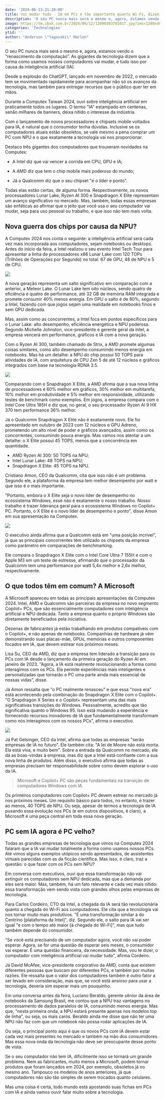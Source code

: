 ```yaml
---
date: '2024-06-13:21:20:00'
title: Vai mudar tudo - IA em PCs é tão importante quanto Wi-Fi, dizem gigantes da tecnologia
description: 'O seu PC nunca mais será o mesmo e, agora, estamos vendo o “renascimento da computação”. As gigantes da tecnologia dizem que a forma como usamos nossos computadores vai mudar, e tudo isso por causa da inteligência artificial (IA).'
image: https://tm.ibxk.com.br/2024/06/12/12090303701017.jpg?ims=1280x480
categories: 'Technologies'
ytid: ''
author: "Anderson \"Yagasaki\" Marlon"
---
```


O seu PC nunca mais será o mesmo e, agora, estamos vendo o “renascimento da computação”. As gigantes da tecnologia dizem que a forma como usamos nossos computadores vai mudar, e tudo isso por causa da inteligência artificial (IA).

Desde a explosão do ChatGPT, lançado em novembro de 2022, o mercado tem se movimentado rapidamente para acompanhar não só os avanços da tecnologia, mas também para entregar recursos que o público quer ter em mãos.

Durante a Computex Taiwan 2024, ouvi sobre inteligência artificial em praticamente todos os lugares. O termo "IA" estampado em centenas, senão milhares de banners, deixa nítido o interesse da indústria.

Com o lançamento de novos processadores e chipsets mobile voltados para IA, é natural que o consumidor tenha dúvidas. Inclusive se os computadores atuais estão obsoletos, se vale mesmo a pena comprar um PC com NPU e o que exatamente a tecnologia vai nos proporcionar.

Destaco três gigantes dos computadores que trouxeram novidades na Computex:

- A Intel diz que vai vencer a corrida em CPU, GPU e IA;

- A AMD diz que tem o chip mobile mais poderoso do mundo;

- Já a Qualcomm diz que o seu chipset "é o líder e ponto".

Todas elas estão certas, de alguma forma. Respectivamente, os novos processadores Lunar Lake, Ryzen AI 300 e Snapdragon X Elite representam um avanço significativo no mercado. Mas, também, todas essas empresas são enfáticas ao afirmar que o jeito que você usa o seu computador vai mudar, seja para uso pessoal ou trabalho, e que isso não tem mais volta.

## Nova guerra dos chips por causa da NPU?
A Computex 2024 nos conta o seguinte: a inteligência artificial será cada vez mais incorporada aos computadores, sejam notebooks ou desktops. Antes do início da feira, a Intel realizou o seu evento Intel Tech Tour para apresentar a linha de processadores x86 Lunar Lake com 120 TOPs (Trilhões de Operações por Segundo) no total: 67 de GPU, 48 de NPU e 5 de CPU.

![](https://tm.ibxk.com.br/2024/06/12/intel-lunar-lake-12082527354003.jpg?ims=704x)

A nova geração representa um salto significativo em comparação com a anterior, a Meteor Lake. O Lunar Lake tem oito núcleos, sendo quatro de eficiência e quatro de performance, até 32 GB de memória RAM integrada e promete consumir 40% menos energia. Em GPU o salto é de 80%, segundo a Intel, fazendo com que jogos sejam uma realidade em notebooks finos e sem GPU dedicada.

Mas, assim como as concorrentes, a Intel foca em pontos específicos para o Lunar Lake: alto desempenho, eficiência energética e NPU poderosa. Segundo Michelle Johnston, vice-presidente e gerente geral da Intel, a empresa vencerá em performance, gráficos e IA com a nova geração.

Com o Ryzen AI 300, também chamado de Strix, a AMD promete algumas coisas similares, como alto desempenho consumindo menos energia em notebooks. Mas há um detalhe: a NPU do chip possui 50 TOPS para atividades de IA, com arquitetura de CPU Zen 5 de até 12 núcleos e gráficos integrados com base na tecnologia RDNA 3.5.

![](https://tm.ibxk.com.br/2024/06/12/lisa-su-ceo-da-amd-12083108433004.jpg?ims=704x)

Comparando com o Snapdragon X Elite, a AMD afirma que a sua nova linha de processadores é 60% melhor em gráficos, 30% melhor em multitarefa, 10% melhor em produtividade e 5% melhor em responsividade, utilizando testes de benchmark como exemplos. Em jogos, a empresa compara com o Intel Core Ultra 185H e diz que, no geral, o seu processador Ryzen AI 9 HX 370 tem performance 36% melhor.

Já o Qualcomm Snapdragon X Elite não é exatamente novo. Ele foi apresentado em outubro de 2023 com 12 núcleos e GPU Adreno, prometendo um alto nível de poder e gráficos avançados, assim como os concorrentes, consumindo pouca energia. Mas vamos nos atentar a um detalhe: o X Elite possui 45 TOPS, menos que a concorrência em quantidade.

- AMD Ryzen AI 300: 50 TOPS na NPU;
- Intel Lunar Lake: 48 TOPS na NPU;
- Snapdragon X Elite: 45 TOPS na NPU.

Cristiano Amon, CEO da Qualcomm, cita que isso não é um problema. Segundo ele, a plataforma da empresa tem melhor desempenho por watt e que isso é o mais importante.

"Portanto, embora o X Elite seja o novo líder de desempenho no ecossistema Windows, esse não é exatamente o nosso trabalho. Nosso trabalho é trazer liderança geral para o ecossistema Windows no Copilot+ PC. Portanto, o X Elite é o novo líder de desempenho e ponto", disse Amon em sua apresentação na Computex.

![](https://tm.ibxk.com.br/2024/06/12/cristiano-amon-qualcomm-ceo-12083654041007.jpg?ims=704x)

O executivo ainda afirma que a Qualcomm está em "uma posição incrível", já que as principais concorrentes têm utilizado os chipsets da empresa como parâmetro em comparações de benchmarking.

Ele compara o Snapdragon X Elite com o Intel Core Ultra 7 155H e com o Apple M3 em um teste de estresse, afirmando que o processador da Qualcomm tem uma performance por watt 5,4x melhor e 2,6x melhor, respectivamente.

## O que todos têm em comum? A Microsoft
A Microsoft apareceu em todas as principais apresentações da Computex 2024. Intel, AMD e Qualcomm são parceiras da empresa no novo segmento Copilot+ PCs, que são essencialmente computadores com inteligência artificial e NPU dedicada. Tanto a empresa quanto o próprio Windows são diretamente beneficiados pela iniciativa.

Dezenas de fabricantes já estão trabalhando em produtos compatíveis com o Copilot+, e não apenas de notebooks. Companhias de hardware já vêm demonstrando suas placas-mãe, GPUs, memórias e outros componentes focados em IA, que devem estrear nos próximos meses.

Lisa Su, CEO da AMD, diz que a empresa tem liderado a transição para os PCs com IA desde o lançamento da primeira geração do Ryzen AI em janeiro de 2023. "Agora, a IA está realmente revolucionando a forma como interagimos com os PCs. Ela permite experiências mais inteligentes e personalizadas que tornarão o PC uma parte ainda mais essencial de nossas vidas”, disse.

Já Amon ressalta que "o PC realmente renasceu" e que essa "nova era" está acontecendo pela combinação do Snapdragon X Elite com o Copilot+. "O Snapdragon X Series e o Copilot+ representam uma das mais significativas transições do Windows. Pessoalmente, acredito que tão significativa quanto o Windows 95. Isso está mudando a experiência e fornecendo recursos inovadores de IA que fundamentalmente transformam como nós interagimos com os nossos PCs", afirma o executivo.

![](https://tm.ibxk.com.br/2024/06/12/12085908367013.jpg?ims=704x)

Já Pat Gelsinger, CEO da Intel, afirma que todas as empresas "serão empresas de IA no futuro". Ele também cita: "A lei de Moore não está morta. Ela está viva, e muito bem". Sobre a entrada da Qualcomm no mercado, ele dá as boas-vindas à empresa, mas diz que a Intel está confiante com a sua nova linha de produtos. Além disso, o executivo afirma que todas as empresas precisam ter responsabilidade sobre como devem explorar o uso da IA.

> Microsoft e Copilot+ PC são peças fundamentais na transição de computadores Windows com IA.

Os primeiros computadores com Copilot+ PC devem estrear no mercado já nos próximos meses. Um requisito básico para todos, no entanto, é trazer ao menos, 40 TOPS de NPU. Ou seja, apesar de termos a tecnologia de IA puxando essa evolução nos PCs (e em outros dispositivos, é claro), a Microsoft é uma peça central em toda essa nova geração.

## PC sem IA agora é PC velho?
Todas as grandes empresas de tecnologia que vimos na Computex 2024 falaram que a IA vai mudar totalmente a forma como usamos nossos PCs. Até vimos alguns exemplos utópicos sendo apresentados, de assistentes virtuais parecidas com as da ficção científica. Mas isso, é claro, traz a questão: o que fazer com os PCs sem NPU?

Em conversa com executivos, ouvi que essa transformação não vai extinguir os computadores sem NPU dedicada, mas que a demanda por eles será maior. Mas, também, há um fato relevante e cada vez mais nítido: essa transformação vem sendo vista com grandes olhos pelas empresas de tecnologia.

Para Carlos Cordeiro, CTO da Intel, a chegada da IA será tão revolucionária quanto a chegada do Wi-Fi aos computadores. Ele cita que a tecnologia vai nos tornar muito mais produtivos. "É uma transformação similar à do Centrino [plataforma da Intel]", diz. Segundo ele, o salto para IA vai ser igual "e com o tempo até maior [à chegada do Wi-Fi]", mas que tudo também depende do consumidor.

"Se você está precisando de um computador agora, você não vai poder esperar. Agora, se for uma questão de esperar seis meses, o consumidor vai esperar. É uma questão financeira, da necessidade. Mas, vou te dizer, o computador com inteligência artificial vai mudar tudo", afirma Cordeiro.

Já David McAfee, vice-presidente corporativo da AMD, conta que existem diferentes pessoas que buscam por diferentes PCs, e também por muitas razões. Ele ressalta que o valor dos computadores também é outro fator a ser levado em consideração, mas que, se você está ansioso para usar a tecnologia, deveria sim esperar mais um pouquinho.

Em uma conversa antes da feira, Luciano Beraldo, gerente sênior da área de notebooks da Samsung Brasil, me contou que a NPU traz vantagens no processamento de dados paralelos de IA, consumindo menos energia. Mas que, "nesta primeira onda, a NPU estará presente apenas nos modelos top de linha", ou seja, os mais caros. Beraldo ainda me disse que não ter uma NPU não faz com que um notebook não possa rodar aplicações de IA.

Ou seja, o principal ponto aqui é que os novos PCs com IA devem estar cada vez mais presentes no mercado e também na mão dos consumidores. Mas essa nova onda da tecnologia não deve ser preocupante desse ponto de vista.

Se o seu computador não tem IA, dificilmente isso se tornará um grande problema. Nem as fabricantes, muito menos a Microsoft, podem tornar produtos que foram lançados em 2024, por exemplo, obsoletos já no mesmo ano. Tampouco os modelos de anos anteriores, já que computadores não são tão simples de serem trocados quanto celulares.

Mas uma coisa é certa, todo mundo está apostando suas fichas em PCs com IA e ainda vamos ouvir falar muito sobre a tecnologia.
